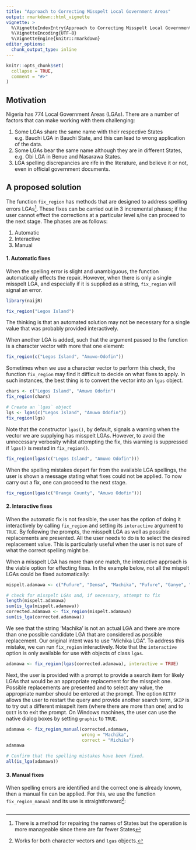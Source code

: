 ---
title: "Approach to Correcting Misspelt Local Government Areas"
output: rmarkdown::html_vignette
vignette: >
  %\VignetteIndexEntry{Approach to Correcting Misspelt Local Government Areas}
  %\VignetteEncoding{UTF-8}
  %\VignetteEngine{knitr::rmarkdown}
editor_options: 
  chunk_output_type: inline
---

```{r, include = FALSE}
knitr::opts_chunk$set(
  collapse = TRUE,
  comment = "#>"
)
```

## Motivation
Nigeria has 774 Local Government Areas (LGAs). There are a number of factors that can make working with them challenging:

1. Some LGAs share the same name with their respective States e.g. Bauchi LGA in Bauchi State, and this can lead to wrong application of the data.
2. Some LGAs bear the same name although they are in different States, e.g. Obi LGA in Benue and Nasarawa States.
3. LGA spelling discrepancies are rife in the literature, and believe it or not, even in official government documents. 

## A proposed solution
The function `fix_region` has methods that are designed to address spelling errors LGAs^[There is a method for repairing the names of States but the operation is more manageable since there are far fewer States]. These fixes can be carried out in 3 incremental phases; if the user cannot effect the corrections at a particular level s/he can proceed to the next stage. The phases are as follows:

1. Automatic
2. Interactive
3. Manual

#### 1. Automatic fixes
When the spelling error is slight and unambiguous, the function automatically effects the repair. However, when there is only a single misspelt LGA, and especially if it is supplied as a string, `fix_region` will signal an error.

```{r, error = TRUE}
library(naijR)

fix_region("Legos Island")
```

The thinking is that an automated solution may not be necessary for a single value that was probably provided interactively.

When another LGA is added, such that the argument passed to the function is a character vector with more that one element:

```{r}
fix_region(c("Legos Island", "Amuwo-Odofin"))
```

Sometimes when we use a character vector to perform this check, the function `fix_region` may find it difficult to decide on what fixes to apply. In such instances, the best thing is to convert the vector into an `lgas` object. 

```{r, error = TRUE}
chars <- c("Legos Island", "Amuwo Odofin")
fix_region(chars)

# Create an `lgas` object
lgs <- lgas(c("Legos Island", "Amuwo Odofin"))
fix_region(lgs)
```

Note that the constructor `lgas()`, by default, signals a warning when the vector we are supplying has misspelt LGAs. However, to avoid the unnecessary verbosity whilst attempting the fix, this warning is suppressed if `lgas()` is nested in `fix_region()`.

```{r}
fix_region(lgas(c("Legos Island", "Amuwo Odofin")))
```

When the spelling mistakes depart far from the available LGA spellings, the user is shown a message stating what fixes could not be applied. To now carry out a fix, one can proceed to the next stage.

```{r}
fix_region(lgas(c("Orange County", "Amuwo Odofin")))
```

#### 2. Interactive fixes
When the automatic fix is not feasible, the user has the option of doing it interactively by calling `fix_region` and setting its `interactive` argument to `TRUE`. By following the prompts, the misspelt LGA as well as possible replacements are presented. All the user needs to do is to select the desired replacement value. This is particularly useful when the user is not sure of what the correct spelling might be.

When a misspelt LGA has more than one match, the interactive approach is the viable option for effecting fixes. In the example below, not all the mispelt LGAs could be fixed automatically:

```{r}
mispelt.adamawa <- c("Fufure", "Demsa", "Machika", "Fufure", "Ganye", "Hong")

# check for misspelt LGAs and, if necessary, attempt to fix
length(mispelt.adamawa)
sum(is_lga(mispelt.adamawa))
corrected.adamawa <- fix_region(mispelt.adamawa)
sum(is_lga(corrected.adamawa))
```

We see that the string 'Machika' is not an actual LGA and there are more than one possible candidate LGA that are considered as possible replacement. Our  original intent was to use "Michika LGA". To address this mistake, we can run `fix_region` interactively. Note that the `interactive` option is only available for use with objects of class `lgas`.

```{r, eval=FALSE}
adamawa <- fix_region(lgas(corrected.adamawa), interactive = TRUE)
```

Next, the user is provided with a prompt to provide a search item for likely LGAs that would be an appropriate replacement for the misspelt one. Possible replacements are presented and to select any value, the appropriate number should be entered at the prompt. The option `RETRY` allows the user to restart the query and provide another search term, `SKIP` is to try out a different misspelt item (where there are more than one) and to `QUIT` is to exit the prompt. On Windows machines, the user can use the native dialog boxes by setting `graphic` to `TRUE`.

<!-- This chunk exists to make available the `adamawa` object which we are using in the subsequent chunk. The code will be replicated and executed with its output displayed in the chunk referring to manual fixes. -->
```{r manual-fix, include = FALSE}
adamawa <- fix_region_manual(corrected.adamawa,
                             wrong = "Machika",
                             correct = "Michika")
adamawa
```


```{r confirm-fix}
# Confirm that the spelling mistakes have been fixed.
all(is_lga(adamawa))
```

#### 3. Manual fixes
When spelling errors are identified and the correct one is already known, then a manual fix can be applied. For this, we use the function `fix_region_manual` and its use is straightforward^[Works for both character vectors and `lgas` objects.]:

```{r manual-fix}
```
